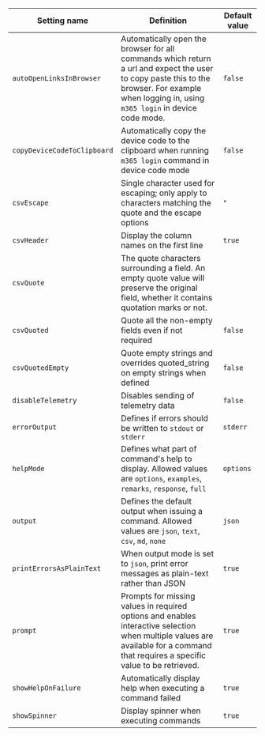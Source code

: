 Setting name|Definition|Default value
------------|----------|-------------
`autoOpenLinksInBrowser`|Automatically open the browser for all commands which return a url and expect the user to copy paste this to the browser. For example when logging in, using `m365 login` in device code mode.|`false`
`copyDeviceCodeToClipboard`|Automatically copy the device code to the clipboard when running `m365 login` command in device code mode|`false`
`csvEscape`|Single character used for escaping; only apply to characters matching the quote and the escape options|`"`
`csvHeader`|Display the column names on the first line|`true`
`csvQuote`|The quote characters surrounding a field. An empty quote value will preserve the original field, whether it contains quotation marks or not.|` `
`csvQuoted`|Quote all the non-empty fields even if not required|`false`
`csvQuotedEmpty`|Quote empty strings and overrides quoted_string on empty strings when defined|`false`
`disableTelemetry`|Disables sending of telemetry data|`false`
`errorOutput`|Defines if errors should be written to `stdout` or `stderr`|`stderr`
`helpMode`|Defines what part of command's help to display. Allowed values are `options`, `examples`, `remarks`, `response`, `full`|`options`
`output`|Defines the default output when issuing a command. Allowed values are `json`, `text`, `csv`, `md`, `none`|`json`
`printErrorsAsPlainText`|When output mode is set to `json`, print error messages as plain-text rather than JSON|`true`
`prompt`|Prompts for missing values in required options and enables interactive selection when multiple values are available for a command that requires a specific value to be retrieved.|`true`
`showHelpOnFailure`|Automatically display help when executing a command failed|`true`
`showSpinner`|Display spinner when executing commands|`true`
